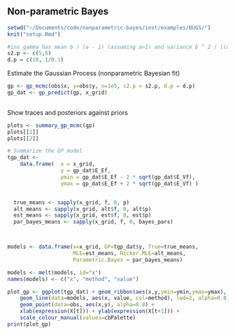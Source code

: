 ## Non-parametric Bayes

```r
setwd("~/Documents/code/nonparametric-bayes/inst/examples/BUGS/")
knit("setup.Rmd")
```


```r
#inv gamma has mean b / (a - 1) (assuming a>1) and variance b ^ 2 / ((a - 2) * (a - 1) ^ 2) (assuming a>2)
s2.p <- c(5,5)  
d.p = c(10, 1/0.1)
```


Estimate the Gaussian Process (nonparametric Bayesian fit)

```r
gp <- gp_mcmc(obs$x, y=obs$y, n=1e5, s2.p = s2.p, d.p = d.p)
gp_dat <- gp_predict(gp, x_grid)
          
```


Show traces and posteriors against priors

```r
plots <- summary_gp_mcmc(gp)
plots[[1]]
plots[[2]]
```


```r
# Summarize the GP model
tgp_dat <- 
    data.frame(  x = x_grid, 
                 y = gp_dat$E_Ef, 
                 ymin = gp_dat$E_Ef - 2 * sqrt(gp_dat$E_Vf), 
                 ymax = gp_dat$E_Ef + 2 * sqrt(gp_dat$E_Vf) )


  true_means <- sapply(x_grid, f, 0, p)
  alt_means <- sapply(x_grid, alt$f, 0, alt$p)
  est_means <- sapply(x_grid, est$f, 0, est$p)
  par_bayes_means <- sapply(x_grid, f, 0, bayes_pars)



models <- data.frame(x=x_grid, GP=tgp_dat$y, True=true_means, 
                     MLE=est_means, Ricker.MLE=alt_means, 
                     Parametric.Bayes = par_bayes_means)

models <- melt(models, id="x")
names(models) <- c("x", "method", "value")

plot_gp <- ggplot(tgp_dat) + geom_ribbon(aes(x,y,ymin=ymin,ymax=ymax), fill="gray80") +
    geom_line(data=models, aes(x, value, col=method), lwd=2, alpha=0.8) + 
    geom_point(data=obs, aes(x,y), alpha=0.8) + 
    xlab(expression(X[t])) + ylab(expression(X[t+1])) +
    scale_colour_manual(values=cbPalette) 
print(plot_gp)

```